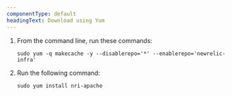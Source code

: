 ```yaml
---
componentType: default
headingText: Download using Yum
---
```


1. From the command line, run these commands:

   ```shell
   sudo yum -q makecache -y --disablerepo='*' --enablerepo='newrelic-infra'
   ```

2. Run the following command:

   ```shell
   sudo yum install nri-apache
   ```
